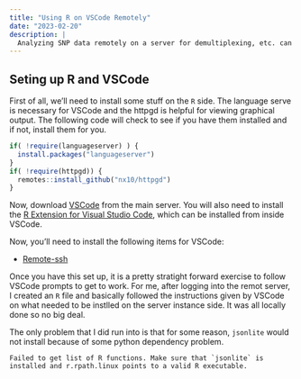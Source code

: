 ```yaml
---
title: "Using R on VSCode Remotely"
date: "2023-02-20"
description: |
  Analyzing SNP data remotely on a server for demultiplexing, etc. can be a bit of a hastle if you would like to do some R analyses.  Here is how I set up VSCode to run on my office machine (& laptop) and interface with our servers where all the data are analyzed.  I would love to have RStudio be able to do this but, alas, it is not possible yet.  
---
```



## Seting up R and VSCode 

First of all, we'll need to install some stuff on the `R` side.  The language serve is necessary for VSCode and the httpgd is helpful for viewing graphical output.  The following code will check to see if you have them installed and if not, install them for you.

```r
if( !require(languageserver) ) { 
  install.packages("languageserver")
}
if( !require(httpgd)) { 
  remotes::install_github("nx10/httpgd")
}
```

Now, download [VSCode](https://code.visualstudio.com/) from the main server.  You will also need to install the [R Extension for Visual Studio Code](https://marketplace.visualstudio.com/items?itemName=REditorSupport.r), which can be installed from inside VSCode.

Now, you'll need to install the following items for VSCode:  

- [Remote-ssh](https://marketplace.visualstudio.com/items?itemName=ms-vscode-remote.remote-ssh)


Once you have this set up, it is a pretty stratight forward exercise to follow VSCode prompts to get to work.  For me, after logging into the remot server, I created an `R` file and basically followed the instructions given by VSCode on what needed to be instlled on the server instance side.  It was all locally done so no big deal.

The only problem that I did run into is that for some reason, `jsonlite` would not install because of some python dependency problem.

```
Failed to get list of R functions. Make sure that `jsonlite` is installed and r.rpath.linux points to a valid R executable.
```